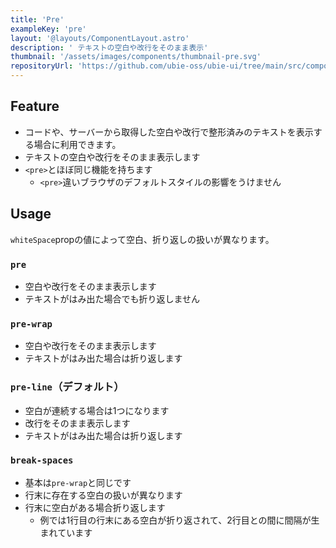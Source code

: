 ```yaml
---
title: 'Pre'
exampleKey: 'pre'
layout: '@layouts/ComponentLayout.astro'
description: ' テキストの空白や改行をそのまま表示'
thumbnail: '/assets/images/components/thumbnail-pre.svg'
repositoryUrl: 'https://github.com/ubie-oss/ubie-ui/tree/main/src/components/Pre'
---
```



## Feature

- コードや、サーバーから取得した空白や改行で整形済みのテキストを表示する場合に利用できます。
- テキストの空白や改行をそのまま表示します
- `<pre>`とほぼ同じ機能を持ちます
    - `<pre>`違いブラウザのデフォルトスタイルの影響をうけません

## Usage

`whiteSpace`propの値によって空白、折り返しの扱いが異なります。

### `pre`


<PreExample />

- 空白や改行をそのまま表示します
- テキストがはみ出た場合でも折り返しません

### `pre-wrap`


<PreWrapExample />

- 空白や改行をそのまま表示します
- テキストがはみ出た場合は折り返します

### `pre-line`（デフォルト）


<PreLineExample />

- 空白が連続する場合は1つになります
- 改行をそのまま表示します
- テキストがはみ出た場合は折り返します

### `break-spaces`


<BreakSpacesExample />

- 基本は`pre-wrap`と同じです
- 行末に存在する空白の扱いが異なります
- 行末に空白がある場合折り返します
  - 例では1行目の行末にある空白が折り返されて、2行目との間に間隔が生まれています